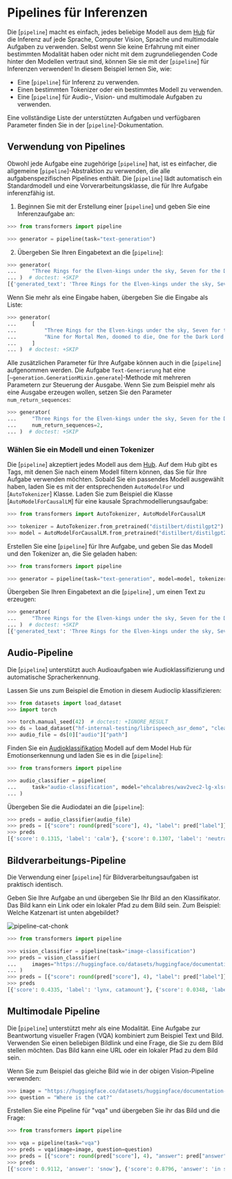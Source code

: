 <!--Copyright 2022 The HuggingFace Team. All rights reserved.

Licensed under the Apache License, Version 2.0 (the "License"); you may not use this file except in compliance with
the License. You may obtain a copy of the License at

http://www.apache.org/licenses/LICENSE-2.0

Unless required by applicable law or agreed to in writing, software distributed under the License is distributed on
an "AS IS" BASIS, WITHOUT WARRANTIES OR CONDITIONS OF ANY KIND, either express or implied. See the License for the
specific language governing permissions and limitations under the License.
-->

# Pipelines für Inferenzen

Die [`pipeline`] macht es einfach, jedes beliebige Modell aus dem [Hub](https://huggingface.co/models) für die Inferenz auf jede Sprache, Computer Vision, Sprache und multimodale Aufgaben zu verwenden. Selbst wenn Sie keine Erfahrung mit einer bestimmten Modalität haben oder nicht mit dem zugrundeliegenden Code hinter den Modellen vertraut sind, können Sie sie mit der [`pipeline`] für Inferenzen verwenden! In diesem Beispiel lernen Sie, wie:

* Eine [`pipeline`] für Inferenz zu verwenden.
* Einen bestimmten Tokenizer oder ein bestimmtes Modell zu verwenden.
* Eine [`pipeline`] für Audio-, Vision- und multimodale Aufgaben zu verwenden.

<Tip>

Eine vollständige Liste der unterstützten Aufgaben und verfügbaren Parameter finden Sie in der [`pipeline`]-Dokumentation.

</Tip>

## Verwendung von Pipelines

Obwohl jede Aufgabe eine zugehörige [`pipeline`] hat, ist es einfacher, die allgemeine [`pipeline`]-Abstraktion zu verwenden, die alle aufgabenspezifischen Pipelines enthält. Die [`pipeline`] lädt automatisch ein Standardmodell und eine Vorverarbeitungsklasse, die für Ihre Aufgabe inferenzfähig ist.

1. Beginnen Sie mit der Erstellung einer [`pipeline`] und geben Sie eine Inferenzaufgabe an:

```py
>>> from transformers import pipeline

>>> generator = pipeline(task="text-generation")
```

2. Übergeben Sie Ihren Eingabetext an die [`pipeline`]:

```py
>>> generator(
...     "Three Rings for the Elven-kings under the sky, Seven for the Dwarf-lords in their halls of stone"
... )  # doctest: +SKIP
[{'generated_text': 'Three Rings for the Elven-kings under the sky, Seven for the Dwarf-lords in their halls of stone, Seven for the Iron-priests at the door to the east, and thirteen for the Lord Kings at the end of the mountain'}]
```

Wenn Sie mehr als eine Eingabe haben, übergeben Sie die Eingabe als Liste:

```py
>>> generator(
...     [
...         "Three Rings for the Elven-kings under the sky, Seven for the Dwarf-lords in their halls of stone",
...         "Nine for Mortal Men, doomed to die, One for the Dark Lord on his dark throne",
...     ]
... )  # doctest: +SKIP
```

Alle zusätzlichen Parameter für Ihre Aufgabe können auch in die [`pipeline`] aufgenommen werden. Die Aufgabe `Text-Generierung` hat eine [`~generation.GenerationMixin.generate`]-Methode mit mehreren Parametern zur Steuerung der Ausgabe. Wenn Sie zum Beispiel mehr als eine Ausgabe erzeugen wollen, setzen Sie den Parameter `num_return_sequences`:

```py
>>> generator(
...     "Three Rings for the Elven-kings under the sky, Seven for the Dwarf-lords in their halls of stone",
...     num_return_sequences=2,
... )  # doctest: +SKIP
```

### Wählen Sie ein Modell und einen Tokenizer

Die [`pipeline`] akzeptiert jedes Modell aus dem [Hub](https://huggingface.co/models). Auf dem Hub gibt es Tags, mit denen Sie nach einem Modell filtern können, das Sie für Ihre Aufgabe verwenden möchten. Sobald Sie ein passendes Modell ausgewählt haben, laden Sie es mit der entsprechenden `AutoModelFor` und [`AutoTokenizer`] Klasse. Laden Sie zum Beispiel die Klasse [`AutoModelForCausalLM`] für eine kausale Sprachmodellierungsaufgabe:

```py
>>> from transformers import AutoTokenizer, AutoModelForCausalLM

>>> tokenizer = AutoTokenizer.from_pretrained("distilbert/distilgpt2")
>>> model = AutoModelForCausalLM.from_pretrained("distilbert/distilgpt2")
```

Erstellen Sie eine [`pipeline`] für Ihre Aufgabe, und geben Sie das Modell und den Tokenizer an, die Sie geladen haben:

```py
>>> from transformers import pipeline

>>> generator = pipeline(task="text-generation", model=model, tokenizer=tokenizer)
```

Übergeben Sie Ihren Eingabetext an die [`pipeline`] , um einen Text zu erzeugen:

```py
>>> generator(
...     "Three Rings for the Elven-kings under the sky, Seven for the Dwarf-lords in their halls of stone"
... )  # doctest: +SKIP
[{'generated_text': 'Three Rings for the Elven-kings under the sky, Seven for the Dwarf-lords in their halls of stone, Seven for the Dragon-lords (for them to rule in a world ruled by their rulers, and all who live within the realm'}]
```

## Audio-Pipeline

Die [`pipeline`] unterstützt auch Audioaufgaben wie Audioklassifizierung und automatische Spracherkennung.

Lassen Sie uns zum Beispiel die Emotion in diesem Audioclip klassifizieren:

```py
>>> from datasets import load_dataset
>>> import torch

>>> torch.manual_seed(42)  # doctest: +IGNORE_RESULT
>>> ds = load_dataset("hf-internal-testing/librispeech_asr_demo", "clean", split="validation")
>>> audio_file = ds[0]["audio"]["path"]
```

Finden Sie ein [Audioklassifikation](https://huggingface.co/models?pipeline_tag=audio-classification) Modell auf dem Model Hub für Emotionserkennung und laden Sie es in die [`pipeline`]:

```py
>>> from transformers import pipeline

>>> audio_classifier = pipeline(
...     task="audio-classification", model="ehcalabres/wav2vec2-lg-xlsr-en-speech-emotion-recognition"
... )
```

Übergeben Sie die Audiodatei an die [`pipeline`]:

```py
>>> preds = audio_classifier(audio_file)
>>> preds = [{"score": round(pred["score"], 4), "label": pred["label"]} for pred in preds]
>>> preds
[{'score': 0.1315, 'label': 'calm'}, {'score': 0.1307, 'label': 'neutral'}, {'score': 0.1274, 'label': 'sad'}, {'score': 0.1261, 'label': 'fearful'}, {'score': 0.1242, 'label': 'happy'}]
```

## Bildverarbeitungs-Pipeline

Die Verwendung einer [`pipeline`] für Bildverarbeitungsaufgaben ist praktisch identisch.

Geben Sie Ihre Aufgabe an und übergeben Sie Ihr Bild an den Klassifikator. Das Bild kann ein Link oder ein lokaler Pfad zu dem Bild sein. Zum Beispiel: Welche Katzenart ist unten abgebildet?

![pipeline-cat-chonk](https://huggingface.co/datasets/huggingface/documentation-images/resolve/main/pipeline-cat-chonk.jpeg)

```py
>>> from transformers import pipeline

>>> vision_classifier = pipeline(task="image-classification")
>>> preds = vision_classifier(
...     images="https://huggingface.co/datasets/huggingface/documentation-images/resolve/main/pipeline-cat-chonk.jpeg"
... )
>>> preds = [{"score": round(pred["score"], 4), "label": pred["label"]} for pred in preds]
>>> preds
[{'score': 0.4335, 'label': 'lynx, catamount'}, {'score': 0.0348, 'label': 'cougar, puma, catamount, mountain lion, painter, panther, Felis concolor'}, {'score': 0.0324, 'label': 'snow leopard, ounce, Panthera uncia'}, {'score': 0.0239, 'label': 'Egyptian cat'}, {'score': 0.0229, 'label': 'tiger cat'}]
```

## Multimodale Pipeline

Die [`pipeline`] unterstützt mehr als eine Modalität. Eine Aufgabe zur Beantwortung visueller Fragen (VQA) kombiniert zum Beispiel Text und Bild. Verwenden Sie einen beliebigen Bildlink und eine Frage, die Sie zu dem Bild stellen möchten. Das Bild kann eine URL oder ein lokaler Pfad zu dem Bild sein.

Wenn Sie zum Beispiel das gleiche Bild wie in der obigen Vision-Pipeline verwenden:

```py
>>> image = "https://huggingface.co/datasets/huggingface/documentation-images/resolve/main/pipeline-cat-chonk.jpeg"
>>> question = "Where is the cat?"
```

Erstellen Sie eine Pipeline für "vqa" und übergeben Sie ihr das Bild und die Frage:

```py
>>> from transformers import pipeline

>>> vqa = pipeline(task="vqa")
>>> preds = vqa(image=image, question=question)
>>> preds = [{"score": round(pred["score"], 4), "answer": pred["answer"]} for pred in preds]
>>> preds
[{'score': 0.9112, 'answer': 'snow'}, {'score': 0.8796, 'answer': 'in snow'}, {'score': 0.6717, 'answer': 'outside'}, {'score': 0.0291, 'answer': 'on ground'}, {'score': 0.027, 'answer': 'ground'}]
```
